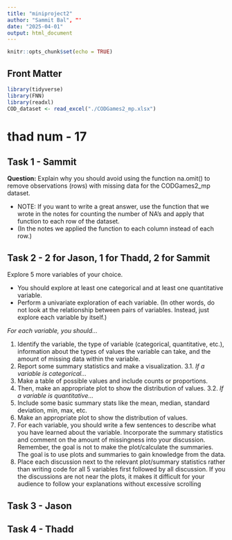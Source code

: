 ```yaml
---
title: "miniproject2"
author: "Sammit Bal", "'
date: "2025-04-01"
output: html_document
---
```


```r
knitr::opts_chunk$set(echo = TRUE)
```

## Front Matter
```r
library(tidyverse)
library(FNN)
library(readxl)
COD_dataset <- read_excel("./CODGames2_mp.xlsx")
```


# thad num - 17


## Task 1 - Sammit

**Question:** Explain why you should avoid using the function na.omit() to remove observations (rows) with missing data for the CODGames2_mp dataset. 

- NOTE: If you want to write a great answer, use the function that  we wrote in the notes for counting the number of NA’s and apply that function to each row of the dataset. 
- (In the notes we applied the function to each column instead of each row.)

## Task 2 - 2 for Jason, 1 for Thadd, 2 for Sammit

Explore 5 more variables of your choice. 

- You should explore at least one categorical and at least one quantitative variable.
- Perform a univariate exploration of each variable. (In other words, do not look at the relationship between pairs of variables. Instead, just explore each variable by itself.)

*For each variable, you should...*

1. Identify the variable, the type of variable (categorical, quantitative, etc.), 
information about the types of values the variable can take, and the amount of missing data within the variable. 
2. Report some summary statistics and make a visualization.
3.1. *If a variable is categorical...*
  1. Make a table of possible values and include counts or proportions. 
  2. Then, make an appropriate plot to show the distribution of values.
3.2. *If a variable is quantitative...*
  1. Include some basic summary stats like the mean, median, standard deviation, min, max, etc. 
  2. Make an appropriate plot to show the distribution of 
values.
4. For each variable, you should write a few sentences to describe what you have learned about the variable. Incorporate the summary statistics and comment on the amount of missingness into your discussion. Remember, the goal is not to make the plot/calculate the summaries. The goal is to use plots and summaries to gain knowledge from the data.
5. Place each discussion next to the relevant plot/summary statistics rather than writing code for all 5 variables first followed by all discussion. If you the discussions are not near the plots, it makes it difficult for your audience to follow your explanations without excessive scrolling

## Task 3 - Jason

## Task 4 - Thadd
